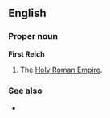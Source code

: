 ==English==

===Proper noun===
'''First Reich'''

# The [[Holy Roman Empire]].

===See also===
*{{pedialite}}